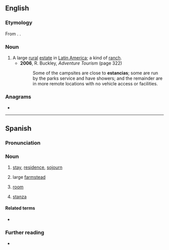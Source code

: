 {{also|estância|Estancia}}
==English==
{{wikipedia}}

===Etymology===
From {{bor|en|es|estancia}}. {{doublet|en|stance|stanza}}.

===Noun===
{{en-noun}}

# A large [[rural]] [[estate]] in [[Latin America]]; a kind of [[ranch]].
#* '''2006''', R. Buckley, ''Adventure Tourism'' (page 322)
#*: Some of the campsites are close to '''estancias'''; some are run by the parks service and have showers; and the remainder are in more remote locations with no vehicle access or facilities.

===Anagrams===
* {{anagrams|en|a=aaceinst|Ectasian|actinase|astacein|canasite|catànies}}

----

==Spanish==

===Pronunciation===
{{es-IPA}}

===Noun===
{{es-noun|f}}

# [[stay]], [[residence]], [[sojourn]]
#: {{syn|es|estadía}}
# large [[farmstead]]
#: {{syn|es|finca|cortijo|hacienda}}
# [[room]]
#: {{syn|es|habitación|cuarto|pieza}}
# [[stanza]]
#: {{syn|es|estrofa}}

====Related terms====
* {{l|es|estar}}

===Further reading===
* {{R:DRAE}}